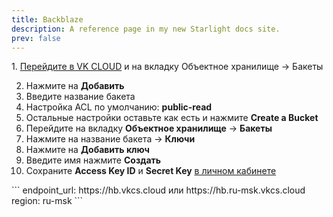 ```yaml
---
title: Backblaze
description: A reference page in my new Starlight docs site.
prev: false
---
```




<Steps>
1. <a href="https://mcs.mail.ru/" target="blank">Перейдите в VK CLOUD</a> и на вкладку Объектное хранилище -> Бакеты

2. Нажмите на **Добавить**
3. Введите название бакета
4. Настройка ACL по умолчанию: **public-read**
5. Остальные настройки оставьте как есть и нажмите **Create a Bucket**
6. Перейдите на вкладку **Объектное хранилище** -> **Бакеты**
7. Нажмите на название бакета -> **Ключи**
8. Нажмите на **Добавить ключ**
9. Введите имя нажмите **Создать**
10. Сохраните **Access Key ID** и **Secret Key** [в личном кабинете](https://admin.defaultuploader.com)
</Steps>
<Aside title="File endpoint и Region">
  ```
  endpoint_url: https://hb.vkcs.cloud или https://hb.ru-msk.vkcs.cloud
  region: ru-msk
  ```
</Aside>


